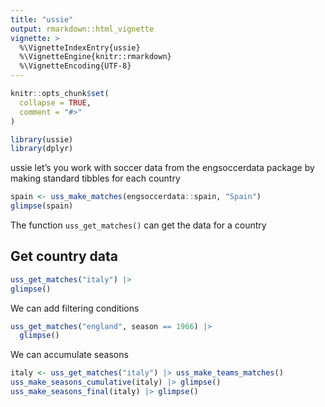 ```yaml
---
title: "ussie"
output: rmarkdown::html_vignette
vignette: >
  %\VignetteIndexEntry{ussie}
  %\VignetteEngine{knitr::rmarkdown}
  %\VignetteEncoding{UTF-8}
---
```


```r
knitr::opts_chunk$set(
  collapse = TRUE,
  comment = "#>"
)
```

```r
library(ussie)
library(dplyr)
```

ussie let's you work with soccer data from the engsoccerdata package by making standard tibbles for each country

```r
spain <- uss_make_matches(engsoccerdata::spain, "Spain")
glimpse(spain)
```

The function `uss_get_matches()` can get the data for a country

## Get country data
```r
uss_get_matches("italy") |> 
glimpse()
```

We can add filtering conditions

```r
uss_get_matches("england", season == 1966) |> 
  glimpse()
```

We can accumulate seasons

```r
italy <- uss_get_matches("italy") |> uss_make_teams_matches()
uss_make_seasons_cumulative(italy) |> glimpse()
uss_make_seasons_final(italy) |> glimpse()
```

